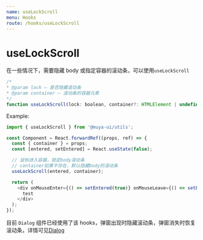 ```yaml
---
name: useLockScroll
menu: Hooks
route: /hooks/useLockScroll
---
```


# useLockScroll

在一些情况下，需要隐藏 body 或指定容器的滚动条，可以使用`useLockScroll`

```js
/*
* @param lock — 是否隐藏滚动条
* @param container — 滚动条的容器元素
*/
function useLockScroll(lock: boolean, container?: HTMLElement | undefined): void

```

Example:

```js
import { useLockScroll } from '@muya-ui/utils';

const Component = React.forwardRef((props, ref) => {
  const { container } = props;
  const [entered, setEntered] = React.useState(false);

  // 鼠标进入容器，锁定body滚动条
  // container如果不存在，默认隐藏body的滚动条
  useLockScroll(entered, container);

  return (
    <div onMouseEnter={() => setEntered(true)} onMouseLeave={() => setEntered(false)}>
      test
    </div>
  );
});
```

目前 `Dialog` 组件已经使用了该 hooks，弹窗出现时隐藏滚动条，弹窗消失时恢复滚动条，详情可见[Dialog](/components/dialog)
